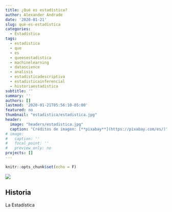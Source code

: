 ```yaml
---
title: ¿Qué es estadística?
author: Alexander Andrade
date: '2020-01-21'
slug: qué-es-estadística
categories:
  - Estadística
tags:
  - estadistica
  - que
  - es
  - queesestadistica
  - machinelearning
  - datascience
  - analisis
  - estadisticadescriptiva
  - estadisticainferencial
  - historiaestadistica
subtitle: ''
summary: ''
authors: []
lastmod: '2020-01-21T05:56:10-05:00'
featured: no
thumbnail: "estadistica/estadistica.jpg"
header:
  image: "headers/estadistica.jpg"
  caption: "Créditos de imagen: [**pixabay**](https://pixabay.com/es/)"
# image: 
#   caption: ''
#   focal_point: ''
#   preview_only: no
projects: []
---
```


```r
knitr::opts_chunk$set(echo = F)
```

![](/post/estadistica/estadistica.jpg)

## Historia 

La Estadística 

